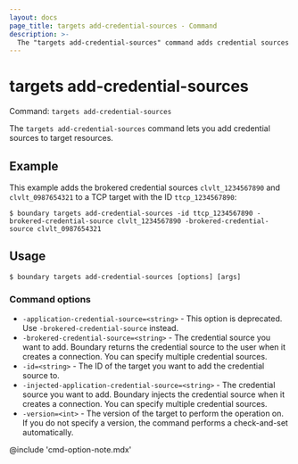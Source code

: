 ```yaml
---
layout: docs
page_title: targets add-credential-sources - Command
description: >-
  The "targets add-credential-sources" command adds credential sources to target resources.
---
```


# targets add-credential-sources

Command: `targets add-credential-sources`

The `targets add-credential-sources` command lets you add credential sources to target resources.

## Example

This example adds the brokered credential sources `clvlt_1234567890` and `clvlt_0987654321` to a TCP target with the ID `ttcp_1234567890`:

```shell-session
$ boundary targets add-credential-sources -id ttcp_1234567890 -brokered-credential-source clvlt_1234567890 -brokered-credential-source clvlt_0987654321
```

## Usage

<CodeBlockConfig hideClipboard>

```shell-session
$ boundary targets add-credential-sources [options] [args]
```

</CodeBlockConfig>

### Command options

- `-application-credential-source=<string>` - This option is deprecated.
Use `-brokered-credential-source` instead.
- `-brokered-credential-source=<string>` - The credential source you want to add.
Boundary returns the credential source to the user when it creates a connection.
You can specify multiple credential sources.
- `-id=<string>` - The ID of the target you want to add the credential source to.
- `-injected-application-credential-source=<string>` - The credential source you want to add.
Boundary injects the credential source when it creates a connection.
You can specify multiple credential sources.
- `-version=<int>` - The version of the target to perform the operation on.
If you do not specify a version, the command performs a check-and-set automatically.

@include 'cmd-option-note.mdx'
